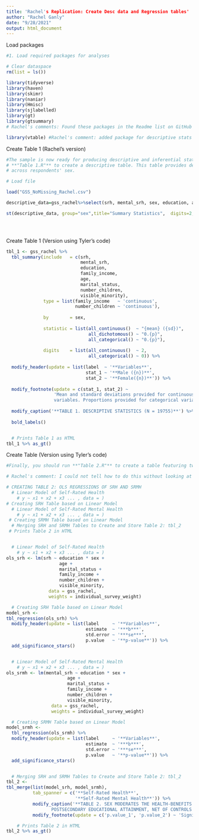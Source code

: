 ```yaml
---
title: 'Rachel's Replication: Create Desc data and Regression tables'
author: "Rachel Ganly"
date: "9/28/2021"
output: html_document
---
```


Load packages

```r

#1. Load required packages for analyses

# Clear dataspace
rm(list = ls())

library(tidyverse)
library(haven)
library(skimr)
library(naniar)
library(Hmisc)
library(sjlabelled)
library(gt)
library(gtsummary)
# Rachel's comments: Found these packages in the Readme list on GitHub

library(vtable) #Rachel's comment: added package for descriptive stats


```

Create Table 1 (Rachel's version)
```r
#The sample is now ready for producing descriptive and inferential statistics. Run
# **"Table 1.R"** to create a descriptive table. This table provides descriptive statistics
# across respondents' sex.

# Load file

load("GSS_NoMissing_Rachel.csv")

descriptive_data=gss_rachel%>%select(srh, mental_srh, sex, education, age, marital_status, family_income, number_children, visible_minority)

st(descriptive_data, group="sex",title="Summary Statistics",  digits=2, summ=c('notNA(x)','mean(x)'), summ.names = c("Number of Individuals", "Mean"))


  
```

Create Table 1 (Version using Tyler's code)
```r
tbl_1 <- gss_rachel %>% 
  tbl_summary(include   = c(srh, 
                            mental_srh, 
                            education, 
                            family_income, 
                            age, 
                            marital_status, 
                            number_children, 
                            visible_minority),
              type = list(family_income   ~ 'continuous',
                          number_children ~ 'continuous'),
              
              by        = sex,
              
              statistic = list(all_continuous()  ~ "{mean} ({sd})",
                               all_dichotomous() ~ "0.{p}",
                               all_categorical() ~ "0.{p}"),
              
              digits    = list(all_continuous()  ~ 2,
                               all_categorical() ~ 0)) %>% 
  
  modify_header(update = list(label  ~ '**Variables**',
                              stat_1 ~ '**Male ({n})**', 
                              stat_2 ~ '**Female({n})**')) %>% 
  
  modify_footnote(update = c(stat_1, stat_2) ~ 
                  'Mean and standard deviations provided for continuous 
                  variables. Proportions provided for categorical variables') %>% 
  
  modify_caption('**TABLE 1. DESCRIPTIVE STATISTICS (N = 19755)**') %>% 
  
  bold_labels()


  # Prints Table 1 as HTML
tbl_1 %>% as_gt()

```

Create Table  (Version using Tyler's code)
```r

#Finally, you should run **"Table 2.R"** to create a table featuring two  multivariable regressions.

# Rachel's comment: I could not tell how to do this without looking at the code as there were no instructions or comments about which variables to use in the regression or which standard errors to use

# CREATING TABLE 2: OLS REGRESSIONS OF SRH AND SRMH
  # Linear Model of Self-Rated Health
    # y ~ x1 + x2 + x3 ... , data = )
# Creating SRH Table based on Linear Model
  # Linear Model of Self-Rated Mental Health
    # y ~ x1 + x2 + x3 ... , data = )
 # Creating SRMH Table based on Linear Model
  # Merging SRH and SRMH Tables to Create and Store Table 2: tbl_2
 # Prints Table 2 in HTML


  # Linear Model of Self-Rated Health
    # y ~ x1 + x2 + x3 ... , data = )
ols_srh <- lm(srh ~ education * sex + 
                    age +
                    marital_status +         
                    family_income +        
                    number_children +        
                    visible_minority, 
                data = gss_rachel,
                weights = individual_survey_weight)

  # Creating SRH Table based on Linear Model
model_srh <- 
tbl_regression(ols_srh) %>% 
  modify_header(update = list(label     ~ '**Variables**',
                              estimate  ~ '***b***',
                              std.error ~ '***se***',
                              p.value   ~ '**p-value**')) %>% 
  add_significance_stars()


  # Linear Model of Self-Rated Mental Health
    # y ~ x1 + x2 + x3 ... , data = )
ols_srmh <- lm(mental_srh ~ education * sex + 
                       age +
                       marital_status +         
                       family_income +        
                       number_children +        
                       visible_minority, 
                 data = gss_rachel,
                 weights = individual_survey_weight)

  # Creating SRMH Table based on Linear Model
model_srmh <- 
  tbl_regression(ols_srmh) %>% 
  modify_header(update = list(label     ~ '**Variables**',
                              estimate  ~ '***b***',
                              std.error ~ '***se***',
                              p.value   ~ '**p-value**')) %>% 
  add_significance_stars()


  # Merging SRH and SRMH Tables to Create and Store Table 2: tbl_2
tbl_2 <- 
tbl_merge(list(model_srh, model_srmh),
          tab_spanner = c('**Self-Rated Health**', 
                          '**Self-Rated Mental Health**')) %>% 
          modify_caption('**TABLE 2. SEX MODERATES THE HEALTH-BENEFITS OF 
                 POSTSECONDARY EDUCATIONAL ATTAINMENT, NET OF CONTROLS (N = 19755)**') %>% 
          modify_footnote(update = c('p.value_1', 'p.value_2') ~ 'Significant p-values in bold.')

    # Prints Table 2 in HTML
tbl_2 %>% as_gt()




```